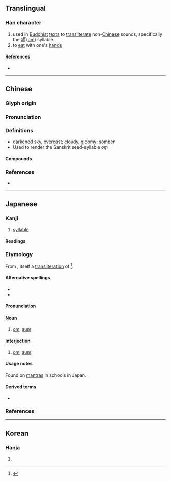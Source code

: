 {{character info/new}}
==Translingual==

===Han character===
{{Han char|rn=30|rad=口|as=08|sn=11|four=64016|canj=RKLU|ids=⿰口奄}}

# used in [[Buddhist]] [[text]]s to [[transliterate]] non-[[Chinese]] sounds, specifically the [[ओँ ]] ([[om]]) syllable.
# to [[eat]] with one's [[hand]]s

====References====
* {{Han ref|kx=0193.270|dkj=03770|dj=0414.060|hdz=10638.140|uh=5535|ud=21813|bh=D47B|bd=54395}}

----

==Chinese==
{{zh-forms}}

===Glyph origin===
{{Han etym}}

===Pronunciation===
{{zh-pron
|m=ǎn
|c=am2
|mc=y
|oc=y
|cat=
}}

===Definitions===
{{zh-hanzi}}

*darkened sky, overcast; cloudy, gloomy; somber
*Used to render the Sanskrit seed-syllable ''oṃ''

====Compounds====
{{zh-der|唵噆}}

===References===
* {{R:yue:mfccd}}

----

==Japanese==

===Kanji===
{{ja-kanji|grade=|rs=口08}}

# [[syllable]]

====Readings====
{{rfv-pronunciation|ja}}
{{ja-readings
|goon=おん<おん<おむ
|kanon=あん<あん<あむ
|kun=ふく-む
}}

===Etymology===
{{ja-kanjitab|おん|yomi=on}}
From {{etyl|ltc|ja|sort=おん}} {{m|ltc|唵|tr=ʔʌm<sup>X</sup>}}, itself a [[transliteration]] of {{etyl|sa|ja|sort=おん}} {{m|sa|ओँ}}<ref name="DJR">{{R:Daijirin}}</ref>.

====Alternative spellings====
* {{ja-r|阿%吽|あ%うん}}
* {{ja-r|オーム}}

====Pronunciation====
{{ja-pron|おん|y=goon}}

====Noun====
{{ja-noun|おん|オン}}

# {{lb|ja|Buddhism|sort=おん}} [[om]], [[aum]]

====Interjection====
{{ja-pos|interjection|おん|オン}}

# {{lb|ja|Buddhism|sort=おん}} [[om]], [[aum]]

====Usage notes====
Found on [[mantra]]s in {{ll|ja|密教|esoteric Buddhist}} schools in Japan.

====Derived terms====
* {{ja-r|唵%麽%抳%鉢%納%麽%吽|オン% マ%ニ % ハン%ド%マ% ウン|[[om mani padme hum|oṃ maṇi padme hūṃ]]}}

===References===
<references/>

----

==Korean==

===Hanja===
{{ko-hanja|hangeul=[[암]], [[옴]]|rv=am, om|mr=am, om}}

# {{defn|lang=ko|sort=口08}}
